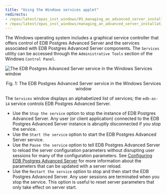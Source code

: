 ```yaml
---
title: "Using the Windows services applet"
redirects:
- /epas/latest/epas_inst_windows/05_managing_an_advanced_server_installation/01_using_the_windows_services_applet/
- /epas/latest/epas_inst_windows/managing_an_advanced_server_installation/using_the_windows_services_applet/
---
```


<div id="using_the_windows_services_applet" class="registered_link"></div>

The Windows operating system includes a graphical service controller that offers control of EDB Postgres Advanced Server and the services associated with EDB Postgres Advanced Server components. The `Services` utility can be accessed through the `Administrative Tools` section of the Windows `Control Panel`.

![The EDB Postgres Advanced Server service in the Windows Services window](../images/advanced_server_services.png)

<div style="text-align: center"> Fig. 1: The EDB Postgres Advanced Server service in the Windows Services window </div>

The `Services` window displays an alphabetized list of services; the `edb-as-14` service controls EDB Postgres Advanced Server.

-   Use the `Stop the service` option to stop the instance of EDB Postgres Advanced Server. Any user (or client application) connected to the EDB Postgres Advanced Server instance is abruptly disconnected if you stop the service.
-   Use the `Start the service` option to start the EDB Postgres Advanced Server service.
-   Use the `Pause the service` option to tell EDB Postgres Advanced Server to reload the server configuration parameters without disrupting user sessions for many of the configuration parameters. See [Configuring EDB Postgres Advanced Server](configuring_epas/) for more information about the parameters that can be updated with a server reload.
-   Use the `Restart the service` option to stop and then start the EDB Postgres Advanced Server. Any user sessions are terminated when you stop the service. This option is useful to reset server parameters that only take effect on server start.
